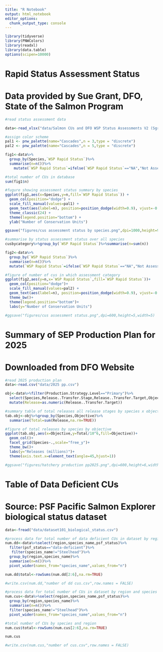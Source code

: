 ```yaml
---
title: "R Notebook"
output: html_notebook
editor_options: 
  chunk_output_type: console
---
```


```r
library(tidyverse)
library(PNWColors)
library(readxl)
library(data.table)
options(scipen=10000)
```

# Rapid Status Assessment Status
# Data provided by Sue Grant, DFO, State of the Salmon Program

```r
#read status assessment data

data<-read_xlsx("data/Salmon CUs and DFO WSP Status Assessments V2 (Sgrant Nov 5 2024).xlsx",sheet="Used as FINAL")

```

```r
#assign color scheme
pal1 <- pnw_palette(name="Cascades",n = 3,type = "discrete")
pal2 <- pnw_palette(name="Cascades",n = 5,type = "discrete")

fig1<-data%>%
  group_by(Species,`WSP Rapid Status`)%>%
  summarise(n=n())%>%
    mutate(`WSP Rapid Status`=ifelse(`WSP Rapid Status`=="NA","Not Assessed",`WSP Rapid Status`))

#total number of CUs in database
sum(fig1$n)

#fugure showing assessment status summary by species
ggplot(fig1,aes(x=Species,y=n,fill=`WSP Rapid Status`)) +
  geom_col(position="dodge") +
  scale_fill_manual(values=pal1) +
  geom_text(aes(label=n), position=position_dodge(width=0.9), vjust=-0.25, size = 5) +
  theme_classic(24) +
  theme(legend.position="bottom") +
  ylab("Number of Conservation Units")

ggsave("figures/cus assessment status by species.png",dpi=1000,height=9,width=12)

#summarise by status assessment status over all species
cusbycategory%>%group_by(`WSP Rapid Status`)%>%summarise(n=sum(n))

fig2<-data%>%
  group_by(`WSP Rapid Status`)%>%
  summarise(n=n())%>%
  mutate(`WSP Rapid Status`=ifelse(`WSP Rapid Status`=="NA","Not Assessed",`WSP Rapid Status`))

#figure of number of cus in which assessment category
ggplot(fig2,aes(y=n,x=`WSP Rapid Status`,fill=`WSP Rapid Status`))+
  geom_col(position="dodge")+
  scale_fill_manual(values=pal2) +
  geom_text(aes(label=n), position=position_dodge(width=0.9), vjust=-0.25)+
  theme_bw()+
  theme(legend.position="bottom")+
  labs(y="Number of Conservation Units")

#ggsave("figures/cus assessment status.png",dpi=600,height=5,width=5)


```

# Summary of SEP Production Plan for 2025
# Downloaded from DFO Website

```r
#read 2025 production plan
data<-read.csv("data/2025 pp.csv")

obj<-data%>%filter(Production.Strategy.Level=="Primary")%>%
  select(Species,Release..Transfer.Stage,Release..Transfer.Target,Objective)%>%
  mutate(Release=as.numeric(Release..Transfer.Target))

#summary table of total releases all release stages by species x objective
tab.obj<-obj%>%group_by(Species,Objective)%>%
  summarise(Total=sum(Release,na.rm=TRUE))

#figure of total releases by species by objective
ggplot(tab.obj,aes(x=Objective,y=Total/10^6,fill=Objective))+
  geom_col()+
  facet_grid(Species~.,scale="free_y")+
  theme_bw()+
  labs(y="Releases (millions)")+
  theme(axis.text.x=element_text(angle=45,hjust=1))

#ggsave("figures/hatchery production pp2025.png",dpi=600,height=6,width=6)

```

# Table of Data Deficient CUs
# Source: PSF Pacific Salmon Explorer biological status dataset

```r
data<-fread("data/dataset101_biological_status.csv")

```

```r
#process data for total number of data deficient CUs in dataset by region and species
num.dd<-data%>%select(region,species_name,psf_status)%>%
  filter(psf_status=="data-deficient")%>%
   filter(species_name!="Steelhead")%>%
  group_by(region,species_name)%>%
  summarise(n=n())%>%
  pivot_wider(names_from="species_name",values_from="n")

num.dd$total<-rowSums(num.dd[2:6],na.rm=TRUE)

#write.csv(num.dd,"number of dd cus.csv",row.names = FALSE)

#process data for total number of CUs in dataset by region and species
num.cus<-data%>%select(region,species_name,psf_status)%>%
  group_by(region,species_name)%>%
  summarise(n=n())%>%
  filter(species_name!="Steelhead")%>%
  pivot_wider(names_from="species_name",values_from="n")

#total number of CUs by species and region
num.cus$total<-rowSums(num.cus[2:6],na.rm=TRUE)

num.cus

#write.csv(num.cus,"number of cus.csv",row.names = FALSE)

```


